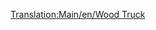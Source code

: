 [[Translation:Main/en/Wood Truck]]{{en/-}}{{Template:<!--Trains_Carriages_new-->wagony/Pl
|Picture=[[File:en/Woodtruck.png]]
|Name=Wagon na drewno
|NormalCost=£1,414 ($2,828)
|NormalWeight=16 / 46 t
|NormalCapacity=30 ton drewna
|MonoCost=£1,414 ($2,828)
|MonoWeight=16 / 51 t
|MonoCapacity=35 tonnes of wood
|MagCost=£1,414 ($2,828)
|MagWeight=16 / 53 t
|MagCapacity=37 tonnes of wood
|Description=Drewno jest najcenniejszym dobrem, jakie możesz przewieźć w [[Main/en/Klimat/Pl#Tropikalny| tropical]] scenariusze, jeśli znajdziesz tartak. To daje poczucie, dlaczego lasy tropikalne są zdewastowane ..... [[Main/pl/Wagon na drewno|Wood Truck]] jest również dostępna w  [[Main/en/Klimat/Pl#Umiarkowany| Temperate]] i [[Main/en/Klimat/Pl#Arktyczny| Sub-Arctic]] .
}}